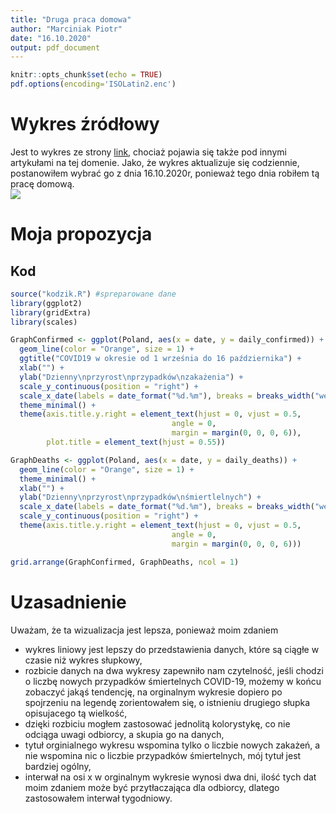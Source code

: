 ```yaml
---
title: "Druga praca domowa"
author: "Marciniak Piotr"
date: "16.10.2020"
output: pdf_document
---
```


```r
knitr::opts_chunk$set(echo = TRUE)
pdf.options(encoding='ISOLatin2.enc')
```

# Wykres źródłowy
Jest to wykres ze strony [link](https://fakty.tvn24.pl/fakty-po-poludniu,96/koronawirus-w-polsce-stanislaw-karczewski-poleca-jablka,1034098.html), chociaż pojawia się także pod innymi artykułami na tej domenie. Jako, że wykres aktualizuje się codziennie, postanowiłem wybrać go z dnia 16.10.2020r, ponieważ tego dnia robiłem tą pracę domową.  
![]("wykres_zrodlowy")  

\pagebreak

# Moja propozycja  

## Kod
```r
source("kodzik.R") #spreparowane dane
library(ggplot2)
library(gridExtra)
library(scales)

GraphConfirmed <- ggplot(Poland, aes(x = date, y = daily_confirmed)) +
  geom_line(color = "Orange", size = 1) +
  ggtitle("COVID19 w okresie od 1 września do 16 października") +
  xlab("") +
  ylab("Dzienny\nprzyrost\nprzypadków\nzakażenia") +
  scale_y_continuous(position = "right") +
  scale_x_date(labels = date_format("%d.%m"), breaks = breaks_width("week")) +
  theme_minimal() +
  theme(axis.title.y.right = element_text(hjust = 0, vjust = 0.5,
                                    angle = 0,
                                    margin = margin(0, 0, 0, 6)),
        plot.title = element_text(hjust = 0.55))

GraphDeaths <- ggplot(Poland, aes(x = date, y = daily_deaths)) +
  geom_line(color = "Orange", size = 1) +
  theme_minimal() +
  xlab("") +
  ylab("Dzienny\nprzyrost\nprzypadków\nśmiertlelnych") +
  scale_x_date(labels = date_format("%d.%m"), breaks = breaks_width("week")) +
  scale_y_continuous(position = "right") +
  theme(axis.title.y.right = element_text(hjust = 0, vjust = 0.5,
                                    angle = 0,
                                    margin = margin(0, 0, 0, 6)))

grid.arrange(GraphConfirmed, GraphDeaths, ncol = 1)
```

# Uzasadnienie

Uważam, że ta wizualizacja jest lepsza, ponieważ moim zdaniem

* wykres liniowy jest lepszy do przedstawienia danych, które są ciągłe w czasie niż wykres słupkowy,
* rozbicie danych na dwa wykresy zapewniło nam czytelność, jeśli chodzi o liczbę nowych przypadków śmiertelnych COVID-19, możemy w końcu zobaczyć jakąś tendencję, na orginalnym wykresie dopiero po spojrzeniu na legendę zorientowałem się, o istnieniu drugiego słupka opisujacego tą wielkość,
* dzięki rozbiciu mogłem zastosować jednolitą kolorystykę, co nie odciąga uwagi odbiorcy, a skupia go na danych,
* tytuł orginialnego wykresu wspomina tylko o liczbie nowych zakażeń, a nie wspomina nic o liczbie przypadków śmiertelnych, mój tytuł jest bardziej ogólny,
* interwał na osi x w orginalnym wykresie wynosi dwa dni, ilość tych dat moim zdaniem może być przytłaczająca dla odbiorcy, dlatego zastosowałem interwał tygodniowy.